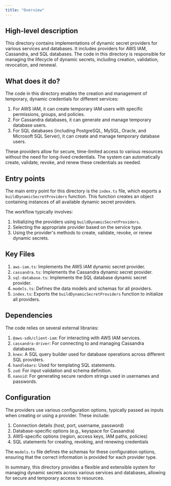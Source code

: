 ```yaml
---
title: "Overview"
---
```


## High-level description
This directory contains implementations of dynamic secret providers for various services and databases. It includes providers for AWS IAM, Cassandra, and SQL databases. The code in this directory is responsible for managing the lifecycle of dynamic secrets, including creation, validation, revocation, and renewal.

## What does it do?
The code in this directory enables the creation and management of temporary, dynamic credentials for different services:

1. For AWS IAM, it can create temporary IAM users with specific permissions, groups, and policies.
2. For Cassandra databases, it can generate and manage temporary database users.
3. For SQL databases (including PostgreSQL, MySQL, Oracle, and Microsoft SQL Server), it can create and manage temporary database users.

These providers allow for secure, time-limited access to various resources without the need for long-lived credentials. The system can automatically create, validate, revoke, and renew these credentials as needed.

## Entry points
The main entry point for this directory is the `index.ts` file, which exports a `buildDynamicSecretProviders` function. This function creates an object containing instances of all available dynamic secret providers.

The workflow typically involves:
1. Initializing the providers using `buildDynamicSecretProviders`.
2. Selecting the appropriate provider based on the service type.
3. Using the provider's methods to create, validate, revoke, or renew dynamic secrets.

## Key Files
1. `aws-iam.ts`: Implements the AWS IAM dynamic secret provider.
2. `cassandra.ts`: Implements the Cassandra dynamic secret provider.
3. `sql-database.ts`: Implements the SQL database dynamic secret provider.
4. `models.ts`: Defines the data models and schemas for all providers.
5. `index.ts`: Exports the `buildDynamicSecretProviders` function to initialize all providers.

## Dependencies
The code relies on several external libraries:

1. `@aws-sdk/client-iam`: For interacting with AWS IAM services.
2. `cassandra-driver`: For connecting to and managing Cassandra databases.
3. `knex`: A SQL query builder used for database operations across different SQL providers.
4. `handlebars`: Used for templating SQL statements.
5. `zod`: For input validation and schema definition.
6. `nanoid`: For generating secure random strings used in usernames and passwords.

## Configuration
The providers use various configuration options, typically passed as inputs when creating or using a provider. These include:

1. Connection details (host, port, username, password)
2. Database-specific options (e.g., keyspace for Cassandra)
3. AWS-specific options (region, access keys, IAM paths, policies)
4. SQL statements for creating, revoking, and renewing credentials

The `models.ts` file defines the schemas for these configuration options, ensuring that the correct information is provided for each provider type.

In summary, this directory provides a flexible and extensible system for managing dynamic secrets across various services and databases, allowing for secure and temporary access to resources.
